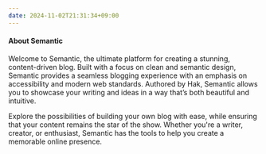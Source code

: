 ```yaml
---
date: 2024-11-02T21:31:34+09:00
---
```

#### About Semantic

Welcome to Semantic, the ultimate platform for creating a stunning, content-driven blog. Built with a focus on clean and semantic design, Semantic provides a seamless blogging experience with an emphasis on accessibility and modern web standards. Authored by Hak, Semantic allows you to showcase your writing and ideas in a way that’s both beautiful and intuitive.

Explore the possibilities of building your own blog with ease, while ensuring that your content remains the star of the show. Whether you're a writer, creator, or enthusiast, Semantic has the tools to help you create a memorable online presence.